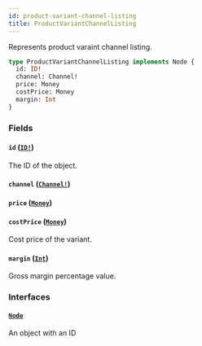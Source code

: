 ```yaml
---
id: product-variant-channel-listing
title: ProductVariantChannelListing
---
```


Represents product varaint channel listing.

```graphql
type ProductVariantChannelListing implements Node {
  id: ID!
  channel: Channel!
  price: Money
  costPrice: Money
  margin: Int
}
```

### Fields

#### `id` ([`ID!`](/api-reference/scalars/id.mdx))

The ID of the object.

#### `channel` ([`Channel!`](/api-reference/objects/channel.mdx))

#### `price` ([`Money`](/api-reference/objects/money.mdx))

#### `costPrice` ([`Money`](/api-reference/objects/money.mdx))

Cost price of the variant.

#### `margin` ([`Int`](/api-reference/scalars/int.mdx))

Gross margin percentage value.

### Interfaces

#### [`Node`](/api-reference/interfaces/node.mdx)

An object with an ID
